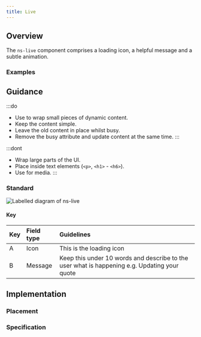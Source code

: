 ```yaml
---
title: Live
---
```




## Overview

<CompDetails name={componentName} />

The `ns-live` component comprises a loading icon, a helpful message and a subtle animation.

### Examples
<Tabs>
  <TabItem label="Standard">
    <ExampleViewer type="standard" />
  </TabItem>
  <TabItem label="Busy">
    <ExampleViewer type="standard-busy" />
  </TabItem>
</Tabs>

## Guidance

:::do
- Use to wrap small pieces of dynamic content.
- Keep the content simple.
- Leave the old content in place whilst busy.
- Remove the busy attribute and update content at the same time.
:::

:::dont
- Wrap large parts of the UI.
- Place inside text elements (`<p>`, `<h1>` - `<h6>`).
- Use for media.
:::

### Standard

![Labelled diagram of ns-live](@assets/components/ns-live/guidance.webp)

#### Key

| Key | Field type | Guidelines |
| :--- | :--- | :--- |
| <span class="marker">A</span> | Icon | This is the loading icon |
| <span class="marker">B</span> | Message | Keep this under 10 words and describe to the user what is happening e.g. Updating your quote |

## Implementation

### Placement

<Placement name={componentName} />

### Specification

<Specification name={componentName} />
